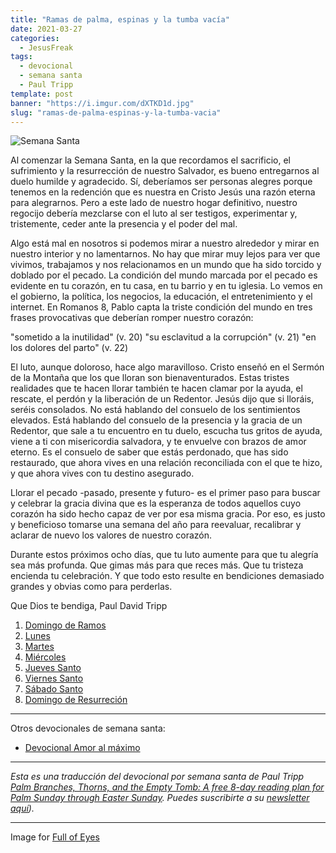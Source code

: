 ```yaml
---
title: "Ramas de palma, espinas y la tumba vacía"
date: 2021-03-27
categories:
  - JesusFreak
tags:
  - devocional
  - semana santa
  - Paul Tripp
template: post
banner: "https://i.imgur.com/dXTKD1d.jpg"
slug: "ramas-de-palma-espinas-y-la-tumba-vacia"
---
```


![Semana Santa](https://i.imgur.com/dXTKD1d.jpg)

Al comenzar la Semana Santa, en la que recordamos el sacrificio, el sufrimiento y la resurrección de nuestro Salvador, es bueno entregarnos al duelo humilde y agradecido. Sí, deberíamos ser personas alegres porque tenemos en la redención que es nuestra en Cristo Jesús una razón eterna para alegrarnos. Pero a este lado de nuestro hogar definitivo, nuestro regocijo debería mezclarse con el luto al ser testigos, experimentar y, tristemente, ceder ante la presencia y el poder del mal.

Algo está mal en nosotros si podemos mirar a nuestro alrededor y mirar en nuestro interior y no lamentarnos. No hay que mirar muy lejos para ver que vivimos, trabajamos y nos relacionamos en un mundo que ha sido torcido y doblado por el pecado. La condición del mundo marcada por el pecado es evidente en tu corazón, en tu casa, en tu barrio y en tu iglesia. Lo vemos en el gobierno, la política, los negocios, la educación, el entretenimiento y el internet.
En Romanos 8, Pablo capta la triste condición del mundo en tres frases provocativas que deberían romper nuestro corazón:

  "sometido a la inutilidad" (v. 20)
  "su esclavitud a la corrupción" (v. 21) 
  "en los dolores del parto" (v. 22)

El luto, aunque doloroso, hace algo maravilloso. Cristo enseñó en el Sermón de la Montaña que los que lloran son bienaventurados. Estas tristes realidades que te hacen llorar también te hacen clamar por la ayuda, el rescate, el perdón y la liberación de un Redentor. Jesús dijo que si lloráis, seréis consolados. No está hablando del consuelo de los sentimientos elevados. Está hablando del consuelo de la presencia y la gracia de un Redentor, que sale a tu encuentro en tu duelo, escucha tus gritos de ayuda, viene a ti con misericordia salvadora, y te envuelve con brazos de amor eterno. Es el consuelo de saber que estás perdonado, que has sido restaurado, que ahora vives en una relación reconciliada con el que te hizo, y que ahora vives con tu destino asegurado.

Llorar el pecado -pasado, presente y futuro- es el primer paso para buscar y celebrar la gracia divina que es la esperanza de todos aquellos cuyo corazón ha sido hecho capaz de ver por esa misma gracia. Por eso, es justo y beneficioso tomarse una semana del año para reevaluar, recalibrar y aclarar de nuevo los valores de nuestro corazón.

Durante estos próximos ocho días, que tu luto aumente para que tu alegría sea más profunda. Que gimas más para que reces más. Que tu tristeza encienda tu celebración. Y que todo esto resulte en bendiciones demasiado grandes y obvias como para perderlas.

Que Dios te bendiga,
Paul David Tripp

1. [Domingo de Ramos](/ramas-de-palma-espinas-y-la-tumba-vacia-domingo-de-ramos)
2. [Lunes](/ramas-de-palma-espinas-y-la-tumba-vacia-lunes)
3. [Martes](/ramas-de-palma-espinas-y-la-tumba-vacia-martes)
4. [Miércoles](/ramas-de-palma-espinas-y-la-tumba-vacia-miercoles)
5. [Jueves Santo](/ramas-de-palma-espinas-y-la-tumba-vacia-jueves-santo)
6. [Viernes Santo](/ramas-de-palma-espinas-y-la-tumba-vacia-viernes-santo)
7. [Sábado Santo](/ramas-de-palma-espinas-y-la-tumba-vacia-sabado-santo)
8. [Domingo de Resurreción](/ramas-de-palma-espinas-y-la-tumba-vacia-domingo-de-resurreccion)

---

Otros devocionales de semana santa:

- [Devocional Amor al máximo](/amor-al-maximo/)

---

*Esta es una traducción del devocional por semana santa de Paul Tripp [Palm Branches, Thorns, and the Empty Tomb: A free 8-day reading plan for Palm Sunday
through Easter Sunday](https://cdn.shopify.com/s/files/1/1695/6503/files/Journey_to_the_Cross_Download.pdf?v=1615329390). Puedes suscribirte a su [newsletter aquí](https://www.paultripp.com)).*

---

Image for [Full of Eyes](https://www.facebook.com/fullofeyes/photos/a.440209082783915/1944546989016776/)